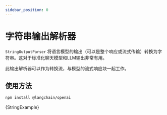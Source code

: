 ```yaml
---
sidebar_position: 0
---
```

# 字符串输出解析器

`StringOutputParser` 将语言模型的输出（可以是整个响应或流式传输）转换为字符串。这对于标准化聊天模型和LLM输出非常有用。

此输出解析器可以作为转换流，与模型的流式响应块一起工作。


## 使用方法


<IntegrationInstallTooltip></IntegrationInstallTooltip>

```bash npm2yarn
npm install @langchain/openai
```

<CodeBlock language="typescript">{StringExample}</CodeBlock>


